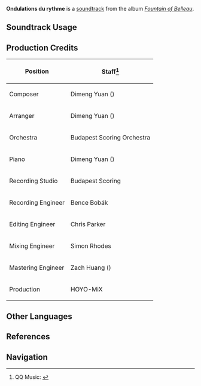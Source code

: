 {{Soundtrack Infobox
|image          = Fountain of Belleau.png
|album          = Fountain of Belleau
|disc           = 2
|number         = 44
|featured       = 
|featured2      = 
|featured3      = 
|featured_disc  = 
|featured_disc2 = 
|featured_disc3 = 
|youtube_id     = DoGmQGzyLp4
|spotify_id     = 0RzXE0iJ5MZ53zxv4UM3lv
|previous       = Que le vent soit doux
|next           = Expectation for Exploration
}}
'''Ondulations du rythme''' is a [[soundtrack]] from the album ''[[Fountain of Belleau]]''.

==Soundtrack Usage==
{{Soundtrack Usage
|quest    = 
|location = Belleau Region//day;;Beryl Region//day;;Court of Fontaine Region//day;;Erinnyes Forest//day;;Morte Region//day
|domain   = 
}}

==Production Credits==
{| class="wikitable"
! Position
! Staff<ref>QQ Music: [https://y.qq.com/n/ryqq/songDetail/000bLUKX232RKh {{zh|轻漪的节音 Ondulations du rythme}}]</ref>
|-
! Composer
| Dimeng Yuan ({{zh|苑迪萌}})
|-
! Arranger
| Dimeng Yuan ({{zh|苑迪萌}})
|-
! Orchestra
| Budapest Scoring Orchestra
|-
! Piano
| Dimeng Yuan ({{zh|苑迪萌}})
|-
! Recording Studio
| Budapest Scoring
|-
! Recording Engineer
| Bence Bobák
|-
! Editing Engineer
| Chris Parker
|-
! Mixing Engineer
| Simon Rhodes
|-
! Mastering Engineer
| Zach Huang ({{zh|黄巍}})
|-
! Production
| HOYO-MiX
|}
<!--
==Videos==
<gallery>
</gallery>

==Trivia==
-->
==Other Languages==
{{Other Languages
|en      = Ondulations du rythme
|en_lang = fr
|en_tl   = Ripples of the Rhythm
|zhs     = 轻漪的节音
|zhs_rm  = 
|zhs_tl  = 
|ja      = 軽やかなさざ波のリズム
|ja_rm   = Karoyaka-na Sazanami no Rizumu
|ja_tl   = 
|fr      = Ondulations du rythme
|fr_tl   = Ripples of the Rhythm
}}

==References==
{{Reflist}}

==Navigation==
{{Soundtrack Navbox|Fountain of Belleau}}